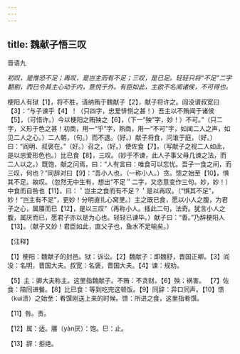 ```yaml
---
---
---
```

title: 魏献子悟三叹
---



晋语九

*初叹，是惟恐不足；再叹，是岂主而有不足；三叹，是已足。轻轻只将“不足”二字翻剔，而已令其主心动于内，意悦于外。有臣如此，主欲不名闻诸侯，不可得也。*

梗阳人有狱【1】，将不胜，请纳贿于魏献子【2】，献子将许之。阎没谓叔宽曰【3】：“与子谏乎【4】！（只四字，忠爱悱恻之甚！）吾主以不贿闻于诸侯【5】，（可惜许。）今以梗阳之贿殃之【6】，（下一“殃”字，妙！）不可。”（只二字，义形于色之甚！初商，用一“乎”字，熟商，用一“不可”字，如闻二人之声，如见二人之心。）二人朝，（句。）而不退。（好。）献子将食，问谁于庭，（好。）曰：“阎明、叔褒在。”（好。）召之，（好。）使佐食【7】。（写献子之视二人如此，是以忠爱形色也。）比已食【8】，三叹。（妙于不谏，此人子事父母几谏之法，而二人以之。）既饱，献之问焉，曰：“人有言曰：唯食可以忘忧。吾子一食之间，而三叹，何也？”同辞对曰【9】：“吾小人也，（一称小人。）贪。馈之始至【10】，惧其不足。故叹。（忽然无中生有，想出“不足＂二字，又恣意变作三句。妙，妙！）中食而自咎也【11】，曰：＇岂主之食而有不足？＇是以再叹。（“惧其不足”，妙！“岂主有不足”，更妙！分明直扎心窝里。）主之既已食，愿以小人之腹，为君子之心，属餍而巳【12】，是以三叹”（再称小人。插此二句，法奇。犹言小人之腹，属厌而已，愿君子亦以是为心也。轻轻已谏毕。）献子曰：“善。”乃辞梗阳人【13】。（献子又妙！君臣如此，直父子也，鱼水不足喻矣。）

【注释】

【1】梗阳：魏献子的封邑。狱：诉讼。【2】魏献子：即魏舒，晋国正卿。【3】阎没：名明，晋国大夫。叔宽：名褒，晋国大夫。【4】谏：规劝。

【5】主：卿大夫称主。这里指魏献子。不贿：不贪财。【6】殃：祸害。
【7】佐食：陪同进餐。【8】比已食：等到吃完这顿饭。【9】同辞：异口同声。【10】馈（kuì渍）之始至：肴馔刚送上来的时候。馈：所进之食，这里指肴馔。

【11】咎。责。

【12】属：适。餍（yàn厌）：饱。巳：止。

【13】辞：拒绝。